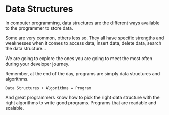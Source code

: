 # Data Structures

In computer programming, data structures are the different ways available to the programmer to store data.

Some are very common, others less so. They all have specific strengths and weaknesses when it comes to access data, insert data, delete data, search the data structure...

We are going to explore the ones you are going to meet the most often during your developer journey.

Remember, at the end of the day, programs are simply data structures and algorithms.

`Data Structures + Algorithms = Program`

And great programmers know how to pick the right data structure with the right algorithms to write good programs. Programs that are readable and scalable.

